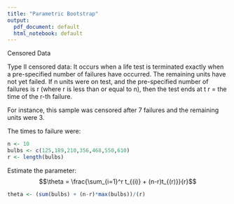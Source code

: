 ```yaml
---
title: "Parametric Bootstrap"
output:
  pdf_document: default
  html_notebook: default
---
```


Censored Data

Type II censored data: It occurs when a life test is
terminated exactly when a pre-specified number of failures have occurred. The remaining units have not yet failed. If n units were on test, and the pre-specified number of failures is r (where r is less than or equal to n), then the test ends at t r = the time of the r-th failure. 

For instance, this sample was censored after 7 failures and the remaining units were 3.

The times to failure were:
```r
n <- 10
bulbs <- c(125,189,210,356,468,550,610)
r <- length(bulbs)
```

Estimate the parameter:
$$\theta = \frac{\sum_{i=1}^r t_{(i)} + (n-r)t_{(r)}}{r}$$

```r
theta <- (sum(bulbs) + (n-r)*max(bulbs))/(r)
```
